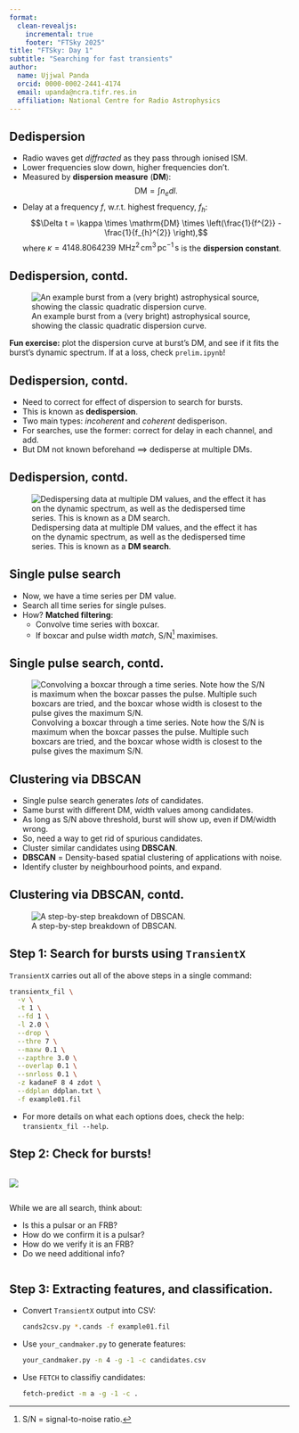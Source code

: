 ```yaml
---
format:
  clean-revealjs:
    incremental: true
    footer: "FTSky 2025"
title: "FTSky: Day 1"
subtitle: "Searching for fast transients"
author:
  name: Ujjwal Panda
  orcid: 0000-0002-2441-4174
  email: upanda@ncra.tifr.res.in
  affiliation: National Centre for Radio Astrophysics
---
```


## Dedispersion

- Radio waves get _diffracted_ as they pass through ionised ISM.
- Lower frequencies slow down, higher frequencies don't.
- Measured by **dispersion measure** (**DM**): $$\mathrm{DM} = \int n_{e} dl.$$
- Delay at a frequency $f$, w.r.t. highest frequency, $f_{h}$: $$\Delta t = \kappa \times \mathrm{DM} \times \left(\frac{1}{f^{2}} - \frac{1}{f_{h}^{2}} \right),$$ where $\kappa = 4148.8064239 \,\, \mathrm{ MHz^{2} \, cm^{3} \, pc^{−1} \, s}$ is the **dispersion constant**.

## Dedispersion, contd.

![An example burst from a (very bright) astrophysical source, showing the classic quadratic dispersion curve.](./figures/burst_example.png)

**Fun exercise:** plot the dispersion curve at burst's DM, and see if it fits the burst's dynamic spectrum. If at a loss, check `prelim.ipynb`!

## Dedispersion, contd.

- Need to correct for effect of dispersion to search for bursts.
- This is known as **dedispersion**.
- Two main types: _incoherent_ and _coherent_ dedisperison.
- For searches, use the former: correct for delay in each channel, and add.
- But DM not known beforehand $\implies$ dedisperse at multiple DMs.

## Dedispersion, contd.

![Dedispersing data at multiple DM values, and the effect it has on the dynamic spectrum, as well as the dedispersed time series. This is known as a **DM search**.](./figures/dmsearch.gif)

## Single pulse search

- Now, we have a time series per DM value.
- Search all time series for single pulses.
- How? **Matched filtering**:
  - Convolve time series with boxcar.
  - If boxcar and pulse width _match_, S/N[^1] maximises.

[^1]: S/N = signal-to-noise ratio.

## Single pulse search, contd.

![Convolving a boxcar through a time series. Note how the S/N is maximum when the boxcar passes the pulse. Multiple such boxcars are tried, and the boxcar whose width is closest to the pulse gives the maximum S/N.](./figures/matched_filter.gif)

## Clustering via DBSCAN

- Single pulse search generates _lots_ of candidates.
- Same burst with different DM, width values among candidates.
- As long as S/N above threshold, burst will show up, even if DM/width wrong.
- So, need a way to get rid of spurious candidates.
- Cluster similar candidates using **DBSCAN**.
- **DBSCAN** = Density-based spatial clustering of applications with noise.
- Identify cluster by neighbourhood points, and expand.

## Clustering via DBSCAN, contd.

![A step-by-step breakdown of DBSCAN.](./figures/dbscan.gif)

## Step 1: Search for bursts using `TransientX`

`TransientX` carries out all of the above steps in a single command:

```.bash
transientx_fil \
  -v \
  -t 1 \
  --fd 1 \
  -l 2.0 \
  --drop \
  --thre 7 \
  --maxw 0.1 \
  --zapthre 3.0 \
  --overlap 0.1 \
  --snrloss 0.1 \
  -z kadaneF 8 4 zdot \
  --ddplan ddplan.txt \
  -f example01.fil
```

- For more details on what each options does, check the help: `transientx_fil --help`.

## Step 2: Check for bursts!

::::{.colummns}

:::{.column width=50%}
![](./figures/transientx_example.png)
:::

:::{.column width=50%}
While we are all search, think about:

- Is this a pulsar or an FRB?
- How do we confirm it is a pulsar?
- How do we verify it is an FRB?
- Do we need additional info?
:::
::::

## Step 3: Extracting features, and classification.

- Convert `TransientX` output into CSV:

  ```.bash
  cands2csv.py *.cands -f example01.fil
  ```

- Use `your_candmaker.py` to generate features:

  ```.bash
  your_candmaker.py -n 4 -g -1 -c candidates.csv
  ```

- Use `FETCH` to classifiy candidates:

  ```.bash
  fetch-predict -m a -g -1 -c .
  ```
